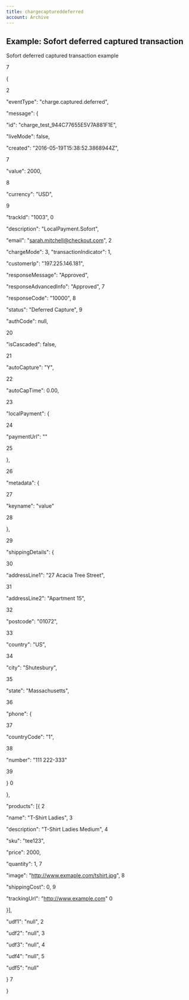 ```yaml
---
title: chargecaptureddeferred
account: Archive
---
```


## Example: Sofort deferred captured transaction

Sofort deferred captured transaction example

7

{

2

"eventType": "charge.captured.deferred",

"message": {

"id": "charge_test_944C77655E5V7A881F1E",

"liveMode": false,

"created": "2016-05-19T15:38:52.3868944Z",

7

"value": 2000,

8

"currency": "USD",

9

"trackId": "1003",
0

"description": "LocalPayment.Sofort",

"email": "sarah.mitchell@checkout.com",
2

"chargeMode": 3,
"transactionIndicator": 1,

"customerIp": "197.225.146.181",

"responseMessage": "Approved",

"responseAdvancedInfo": "Approved",
7

"responseCode": "10000",
8

"status": "Deferred Capture",
9

"authCode": null,

20

"isCascaded": false,

21

"autoCapture": "Y",

22

"autoCapTime": 0.00,

23

"localPayment": {

24

"paymentUrl": ""

25

},

26

"metadata": {

27

"keyname": "value"

28

},

29

"shippingDetails": {

30

"addressLine1": "27 Acacia Tree Street",

31

"addressLine2": "Apartment 15",

32

"postcode": "01072",

33

"country": "US",

34

"city": "Shutesbury",

35

"state": "Massachusetts",

36

"phone": {

37

"countryCode": "1",

38

"number": "111 222-333"

39

}
0

},

"products": [{
2

"name": "T-Shirt Ladies",
3

"description": "T-Shirt Ladies Medium",
4

"sku": "tee123",

"price": 2000,

"quantity": 1,
7

"image": "http://www.exmaple.com/tshirt.jpg",
8

"shippingCost": 0,
9

"trackingUrl": "http://www.example.com"
0

}],

"udf1": "null",
2

"udf2": "null",
3

"udf3": "null",
4

"udf4": "null",
5

"udf5": "null"

}
7

}
